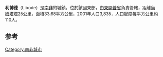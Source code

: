 {{Infobox settlement
| name                    = Libode
| pushpin_map             = South Africa
| subdivision_type        = 国家
| subdivision_name        = {{SAF}}
| subdivision_type1       = 省
| subdivision_name1       = [[東開普省|東開普省]]
| subdivision_type2       = 区
| subdivision_name2       = {{le|OR Tambo District Municipality}}
| subdivision_type3       = 自治市
| subdivision_name3       = {{le|Nyandeni Local Municipality}}
| area_footnotes          = <ref name="census2011">{{cite web |url=http://census2011.adrianfrith.com/place/292117 |title=Main Place Libode |work=Census 2011 |accessdate=2020-09-15 |archive-date=2016-03-04 |archive-url=https://web.archive.org/web/20160304210443/http://census2011.adrianfrith.com/place/292117 |dead-url=no }}</ref>
| area_total_km2          = 3.93
| elevation_m             = 770
| population_footnotes    = <ref name="census2011" />
| population_total        = 4560
| population_as_of        = 2011
| population_density_km2  = auto
<!-- demographics (section 1) -->
| demographics_type1      = 人种（2011）
| demographics1_footnotes = <ref name="census2011" />
| demographics1_title1    = 非洲黑人
| demographics1_info1     = 98.9%
| demographics1_title2    = [[有色人|有色人]]
| demographics1_info2     = 1.0%
| demographics1_title3    = 印度裔/亚裔
| demographics1_info3     = 0.2%
<!-- demographics (section 2) -->
| demographics_type2      = [[母語|母語]]（2011）
| demographics2_footnotes = <ref name="census2011" />
| demographics2_title1    = [[科萨语|科萨语]]
| demographics2_info1     = 92.3%
| demographics2_title2    = [[南非英语|南非英语]]
| demographics2_info2     = 2.7%
| demographics2_title3    = 其他
| demographics2_info3     = 5.0%
| timezone1               = [[South_African_Standard_Time|SAST]]
| utc_offset1             = +2
| postal_code_type        = [[List_of_postal_codes_in_South_Africa|Postal code]] (street)
| postal_code             = 5160
| postal2_code_type       = [[Post-office_box|PO box]]
| postal2_code            = 5160
| area_code_type          = [[Telephone_numbers_in_South_Africa|Area code]]
| area_code               = 047
}}
'''利博德'''（Libode）是[[南非|南非]]的城鎮，位於該國東部，由[[東開普省|東開普省]]負責管轄，距離[[烏姆塔塔|烏姆塔塔]]25公里，面積33.68平方公里，2001年人口3,835，人口密度每平方公里約110人。

==参考==
{{refs}}
{{SouthAfrica-geo-stub}}
[[Category:南非城市|Category:南非城市]]